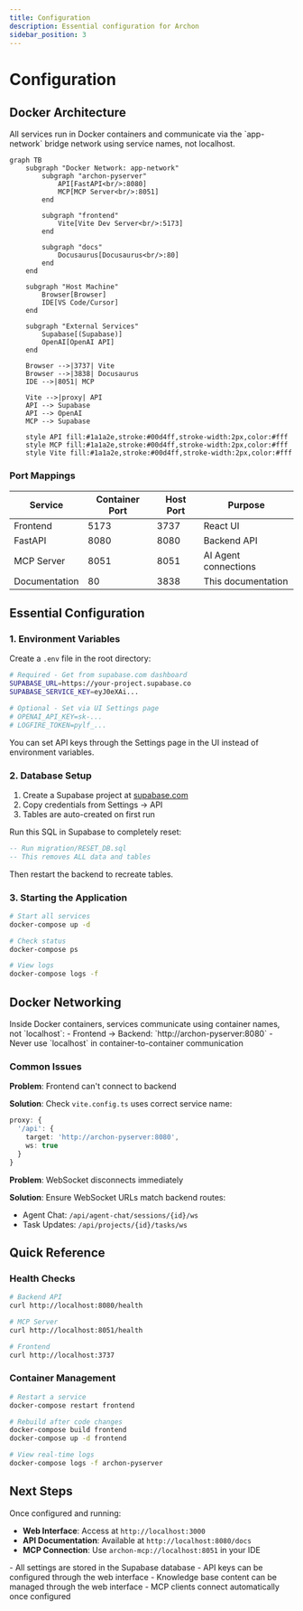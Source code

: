 ```yaml
---
title: Configuration
description: Essential configuration for Archon
sidebar_position: 3
---
```



# Configuration

## Docker Architecture

<Admonition type="info" title="Container Communication">
All services run in Docker containers and communicate via the `app-network` bridge network using service names, not localhost.
</Admonition>

```mermaid
graph TB
    subgraph "Docker Network: app-network"
        subgraph "archon-pyserver"
            API[FastAPI<br/>:8080]
            MCP[MCP Server<br/>:8051]
        end
        
        subgraph "frontend"
            Vite[Vite Dev Server<br/>:5173]
        end
        
        subgraph "docs"
            Docusaurus[Docusaurus<br/>:80]
        end
    end
    
    subgraph "Host Machine"
        Browser[Browser]
        IDE[VS Code/Cursor]
    end
    
    subgraph "External Services"
        Supabase[(Supabase)]
        OpenAI[OpenAI API]
    end
    
    Browser -->|3737| Vite
    Browser -->|3838| Docusaurus
    IDE -->|8051| MCP
    
    Vite -->|proxy| API
    API --> Supabase
    API --> OpenAI
    MCP --> Supabase
    
    style API fill:#1a1a2e,stroke:#00d4ff,stroke-width:2px,color:#fff
    style MCP fill:#1a1a2e,stroke:#00d4ff,stroke-width:2px,color:#fff
    style Vite fill:#1a1a2e,stroke:#00d4ff,stroke-width:2px,color:#fff
```

### Port Mappings

| Service | Container Port | Host Port | Purpose |
|---------|---------------|-----------|---------|
| Frontend | 5173 | 3737 | React UI |
| FastAPI | 8080 | 8080 | Backend API |
| MCP Server | 8051 | 8051 | AI Agent connections |
| Documentation | 80 | 3838 | This documentation |

## Essential Configuration

### 1. Environment Variables

Create a `.env` file in the root directory:

```bash
# Required - Get from supabase.com dashboard
SUPABASE_URL=https://your-project.supabase.co
SUPABASE_SERVICE_KEY=eyJ0eXAi...

# Optional - Set via UI Settings page
# OPENAI_API_KEY=sk-...
# LOGFIRE_TOKEN=pylf_...
```

<Admonition type="tip" title="API Keys via UI">
You can set API keys through the Settings page in the UI instead of environment variables.
</Admonition>

### 2. Database Setup

<Tabs>
<TabItem value="new" label="New Installation">

1. Create a Supabase project at [supabase.com](https://supabase.com)
2. Copy credentials from Settings → API
3. Tables are auto-created on first run

</TabItem>
<TabItem value="reset" label="Reset Database">

Run this SQL in Supabase to completely reset:

```sql
-- Run migration/RESET_DB.sql
-- This removes ALL data and tables
```

Then restart the backend to recreate tables.

</TabItem>
</Tabs>

### 3. Starting the Application

```bash
# Start all services
docker-compose up -d

# Check status
docker-compose ps

# View logs
docker-compose logs -f
```

## Docker Networking

<Admonition type="warning" title="Important">
Inside Docker containers, services communicate using container names, not `localhost`:
- Frontend → Backend: `http://archon-pyserver:8080`
- Never use `localhost` in container-to-container communication
</Admonition>

### Common Issues

<Tabs>
<TabItem value="connection" label="Connection Refused">

**Problem**: Frontend can't connect to backend

**Solution**: Check `vite.config.ts` uses correct service name:
```typescript
proxy: {
  '/api': {
    target: 'http://archon-pyserver:8080',
    ws: true
  }
}
```

</TabItem>
<TabItem value="websocket" label="WebSocket Issues">

**Problem**: WebSocket disconnects immediately

**Solution**: Ensure WebSocket URLs match backend routes:
- Agent Chat: `/api/agent-chat/sessions/{id}/ws`
- Task Updates: `/api/projects/{id}/tasks/ws`

</TabItem>
</Tabs>

## Quick Reference

### Health Checks

```bash
# Backend API
curl http://localhost:8080/health

# MCP Server
curl http://localhost:8051/health

# Frontend
curl http://localhost:3737
```

### Container Management

```bash
# Restart a service
docker-compose restart frontend

# Rebuild after code changes
docker-compose build frontend
docker-compose up -d frontend

# View real-time logs
docker-compose logs -f archon-pyserver
```

## Next Steps

Once configured and running:

- **Web Interface**: Access at `http://localhost:3000`
- **API Documentation**: Available at `http://localhost:8080/docs`
- **MCP Connection**: Use `archon-mcp://localhost:8051` in your IDE

<Admonition type="tip" title="Configuration Tips">
- All settings are stored in the Supabase database
- API keys can be configured through the web interface  
- Knowledge base content can be managed through the web interface
- MCP clients connect automatically once configured
</Admonition>